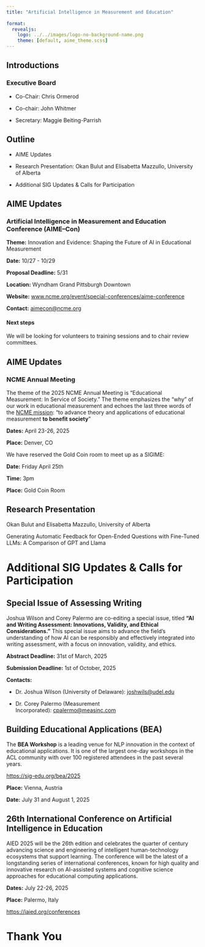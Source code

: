 ```yaml
---
title: "Artificial Intelligence in Measurement and Education"
 
format: 
  revealjs:
    logo: ../../images/logo-no-background-name.png
    theme: [default, aime_theme.scss]
---
```


## Introductions

### Executive Board

-   Co-Chair: Chris Ormerod

-   Co-chair: John Whitmer

-   Secretary: Maggie Beiting-Parrish

## Outline

-   AIME Updates

-   Research Presentation: Okan Bulut and Elisabetta Mazzullo, University of Alberta

-   Additional SIG Updates & Calls for Participation

## AIME Updates

### Artificial Intelligence in Measurement and Education Conference (AIME–Con)

**Theme:** Innovation and Evidence: Shaping the Future of AI in Educational Measurement

**Date:** 10/27 - 10/29

**Proposal Deadline:** 5/31

**Location:** Wyndham Grand Pittsburgh Downtown

**Website:** [www.ncme.org/event/special-conferences/aime-conference](https://www.ncme.org/event/special-conferences/aime-conference)

**Contact:** [aimecon@ncme.org](mailto:aimecon@ncme.org)

#### Next steps

We will be looking for volunteers to training sessions and to chair review committees.

## AIME Updates

### NCME Annual Meeting

The theme of the 2025 NCME Annual Meeting is "Educational Measurement: In Service of Society." The theme emphasizes the "why" of our work in educational measurement and echoes the last three words of the [NCME mission](https://www.ncme.org/about/about-ncme/mission): "to advance theory and applications of educational measurement **to benefit society**"

**Dates:** April 23-26, 2025

**Place:** Denver, CO

We have reserved the Gold Coin room to meet up as a SIGIME:

**Date:** Friday April 25th

**Time:** 3pm 

**Place:** Gold Coin Room

## Research Presentation

Okan Bulut and Elisabetta Mazzullo, University of Alberta

Generating Automatic Feedback for Open-Ended Questions with Fine-Tuned LLMs: A Comparison of GPT and Llama

# Additional SIG Updates & Calls for Participation

## Special Issue of Assessing Writing

Joshua Wilson and Corey Palermo are co-editing a special issue, titled **“AI and Writing Assessment: Innovations, Validity, and Ethical Considerations.”** This special issue aims to advance the field’s understanding of how AI can be responsibly and effectively integrated into writing assessment, with a focus on innovation, validity, and ethics.

**Abstract Deadline:** 31st of March, 2025

**Submission Deadline:** 1st of October, 2025

**Contacts:**

-   Dr. Joshua Wilson (University of Delaware): [joshwils\@udel.edu](mailto:joshwils@udel.edu "mailto:joshwils@udel.edu")

-   Dr. Corey Palermo (Measurement Incorporated): [cpalermo\@measinc.com](mailto:cpalermo@measinc.com "mailto:cpalermo@measinc.com")

## Building Educational Applications (BEA)

The **BEA Workshop** is a leading venue for NLP innovation in the context of educational applications. It is one of the largest one-day workshops in the ACL community with over 100 registered attendees in the past several years.

<https://sig-edu.org/bea/2025>

**Place:** Vienna, Austria

**Date:** July 31 and August 1, 2025

## 26th International Conference on Artificial Intelligence in Education

AIED 2025 will be the 26th edition and celebrates the quarter of century advancing science and engineering of intelligent human-technology ecosystems that support learning. The conference will be the latest of a longstanding series of international conferences, known for high quality and innovative research on AI-assisted systems and cognitive science approaches for educational computing applications.

**Dates:** July 22-26, 2025

**Place:** Palermo, Italy

<https://iaied.org/conferences>

# Thank You
